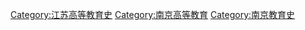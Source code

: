 [[Category:江苏高等教育史|Category:江苏高等教育史]]
[[Category:南京高等教育|Category:南京高等教育]]
[[Category:南京教育史|Category:南京教育史]]